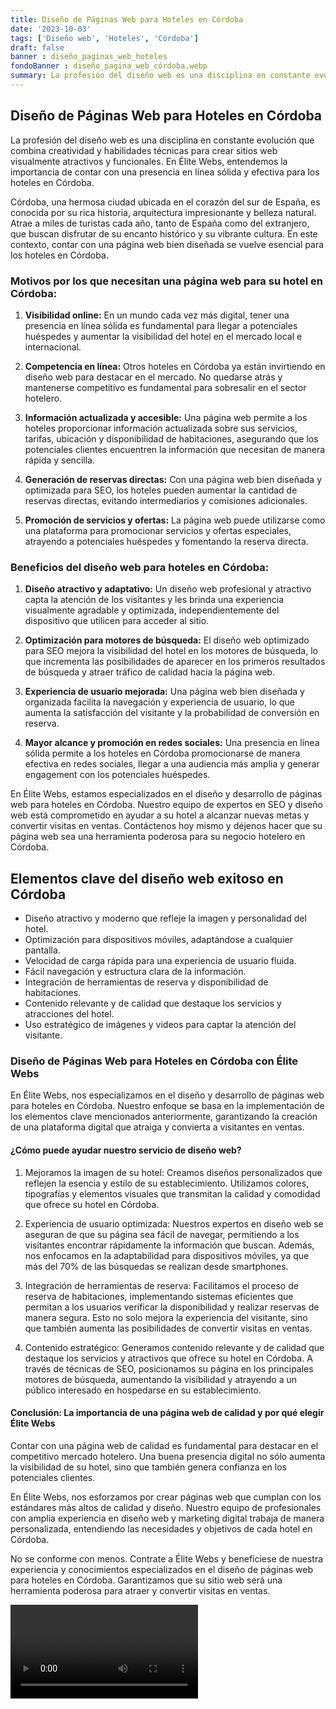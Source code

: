 ```yaml
---
title: Diseño de Páginas Web para Hoteles en Córdoba
date: '2023-10-03'
tags: ['Diseño web', 'Hoteles', 'Córdoba']
draft: false
banner : diseño_paginas_web_hoteles
fondoBanner : diseño_pagina_web_córdoba.webp
summary: La profesión del diseño web es una disciplina en constante evolución que combina creatividad y habilidades técnicas para crear sitios web visualmente atractivos y funcionales. En Élite Webs, entendemos la importancia de contar con una presencia en línea sólida y efectiva para los hoteles en Córdoba. 
---
```


## Diseño de Páginas Web para Hoteles en Córdoba

La profesión del diseño web es una disciplina en constante evolución que combina creatividad y habilidades técnicas para crear sitios web visualmente atractivos y funcionales. En Élite Webs, entendemos la importancia de contar con una presencia en línea sólida y efectiva para los hoteles en Córdoba. 

Córdoba, una hermosa ciudad ubicada en el corazón del sur de España, es conocida por su rica historia, arquitectura impresionante y belleza natural. Atrae a miles de turistas cada año, tanto de España como del extranjero, que buscan disfrutar de su encanto histórico y su vibrante cultura. En este contexto, contar con una página web bien diseñada se vuelve esencial para los hoteles en Córdoba.

### Motivos por los que necesitan una página web para su hotel en Córdoba:

1. **Visibilidad online:** En un mundo cada vez más digital, tener una presencia en línea sólida es fundamental para llegar a potenciales huéspedes y aumentar la visibilidad del hotel en el mercado local e internacional.

2. **Competencia en línea:** Otros hoteles en Córdoba ya están invirtiendo en diseño web para destacar en el mercado. No quedarse atrás y mantenerse competitivo es fundamental para sobresalir en el sector hotelero.

3. **Información actualizada y accesible:** Una página web permite a los hoteles proporcionar información actualizada sobre sus servicios, tarifas, ubicación y disponibilidad de habitaciones, asegurando que los potenciales clientes encuentren la información que necesitan de manera rápida y sencilla.

4. **Generación de reservas directas:** Con una página web bien diseñada y optimizada para SEO, los hoteles pueden aumentar la cantidad de reservas directas, evitando intermediarios y comisiones adicionales.

5. **Promoción de servicios y ofertas:** La página web puede utilizarse como una plataforma para promocionar servicios y ofertas especiales, atrayendo a potenciales huéspedes y fomentando la reserva directa.

### Beneficios del diseño web para hoteles en Córdoba:

1. **Diseño atractivo y adaptativo:** Un diseño web profesional y atractivo capta la atención de los visitantes y les brinda una experiencia visualmente agradable y optimizada, independientemente del dispositivo que utilicen para acceder al sitio.

2. **Optimización para motores de búsqueda:** El diseño web optimizado para SEO mejora la visibilidad del hotel en los motores de búsqueda, lo que incrementa las posibilidades de aparecer en los primeros resultados de búsqueda y atraer tráfico de calidad hacia la página web.

3. **Experiencia de usuario mejorada:** Una página web bien diseñada y organizada facilita la navegación y experiencia de usuario, lo que aumenta la satisfacción del visitante y la probabilidad de conversión en reserva.

4. **Mayor alcance y promoción en redes sociales:** Una presencia en línea sólida permite a los hoteles en Córdoba promocionarse de manera efectiva en redes sociales, llegar a una audiencia más amplia y generar engagement con los potenciales huéspedes.

En Élite Webs, estamos especializados en el diseño y desarrollo de páginas web para hoteles en Córdoba. Nuestro equipo de expertos en SEO y diseño web está comprometido en ayudar a su hotel a alcanzar nuevas metas y convertir visitas en ventas. Contáctenos hoy mismo y déjenos hacer que su página web sea una herramienta poderosa para su negocio hotelero en Córdoba.

<GifSeo />

<Cta />

## Elementos clave del diseño web exitoso en Córdoba

- Diseño atractivo y moderno que refleje la imagen y personalidad del hotel.
- Optimización para dispositivos móviles, adaptándose a cualquier pantalla.
- Velocidad de carga rápida para una experiencia de usuario fluida.
- Fácil navegación y estructura clara de la información.
- Integración de herramientas de reserva y disponibilidad de habitaciones.
- Contenido relevante y de calidad que destaque los servicios y atracciones del hotel.
- Uso estratégico de imágenes y videos para captar la atención del visitante.

### Diseño de Páginas Web para Hoteles en Córdoba con Élite Webs

En Élite Webs, nos especializamos en el diseño y desarrollo de páginas web para hoteles en Córdoba. Nuestro enfoque se basa en la implementación de los elementos clave mencionados anteriormente, garantizando la creación de una plataforma digital que atraiga y convierta a visitantes en ventas.

#### ¿Cómo puede ayudar nuestro servicio de diseño web?

1. Mejoramos la imagen de su hotel: Creamos diseños personalizados que reflejen la esencia y estilo de su establecimiento. Utilizamos colores, tipografías y elementos visuales que transmitan la calidad y comodidad que ofrece su hotel en Córdoba.

2. Experiencia de usuario optimizada: Nuestros expertos en diseño web se aseguran de que su página sea fácil de navegar, permitiendo a los visitantes encontrar rápidamente la información que buscan. Además, nos enfocamos en la adaptabilidad para dispositivos móviles, ya que más del 70% de las búsquedas se realizan desde smartphones.

3. Integración de herramientas de reserva: Facilitamos el proceso de reserva de habitaciones, implementando sistemas eficientes que permitan a los usuarios verificar la disponibilidad y realizar reservas de manera segura. Esto no solo mejora la experiencia del visitante, sino que también aumenta las posibilidades de convertir visitas en ventas.

4. Contenido estratégico: Generamos contenido relevante y de calidad que destaque los servicios y atractivos que ofrece su hotel en Córdoba. A través de técnicas de SEO, posicionamos su página en los principales motores de búsqueda, aumentando la visibilidad y atrayendo a un público interesado en hospedarse en su establecimiento.

#### Conclusión: La importancia de una página web de calidad y por qué elegir Élite Webs

Contar con una página web de calidad es fundamental para destacar en el competitivo mercado hotelero. Una buena presencia digital no sólo aumenta la visibilidad de su hotel, sino que también genera confianza en los potenciales clientes.

En Élite Webs, nos esforzamos por crear páginas web que cumplan con los estándares más altos de calidad y diseño. Nuestro equipo de profesionales con amplia experiencia en diseño web y marketing digital trabaja de manera personalizada, entendiendo las necesidades y objetivos de cada hotel en Córdoba.

No se conforme con menos. Contrate a Élite Webs y benefíciese de nuestra experiencia y conocimientos especializados en el diseño de páginas web para hoteles en Córdoba. Garantizamos que su sitio web será una herramienta poderosa para atraer y convertir visitas en ventas.

<Video />

<CtaBot job='Hoteles' city='Córdoba'/>

<Gmaps query='Córdoba+españa+maps' />